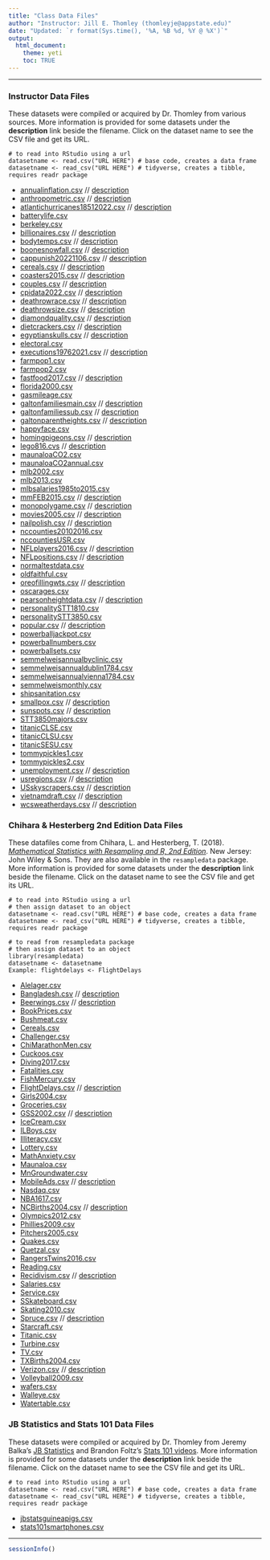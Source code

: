 ```yaml
---
title: "Class Data Files"
author: "Instructor: Jill E. Thomley (thomleyje@appstate.edu)"
date: "Updated: `r format(Sys.time(), '%A, %B %d, %Y @ %X')`"
output: 
  html_document: 
    theme: yeti
    toc: TRUE
---
```

<hr>

### Instructor Data Files

These datasets were compiled or acquired by Dr. Thomley from various sources. More information is provided for some datasets under the  **description** link beside the filename. Click on the dataset name to see the CSV file and get its URL.

    # to read into RStudio using a url
    datasetname <- read.csv("URL HERE") # base code, creates a data frame
    datasetname <- read_csv("URL HERE") # tidyverse, creates a tibble, requires readr package

* [annualinflation.csv](https://raw.githubusercontent.com/STAT-JET-ASU/Datasets/master/Instructor/annualinflation.csv) //
  [description](InstructorDescriptions/annualinflation.html)
* [anthropometric.csv](https://raw.githubusercontent.com/STAT-JET-ASU/Datasets/master/Instructor/anthropometric.csv) //
  [description](InstructorDescriptions/anthropometric.html)
* [atlantichurricanes18512022.csv](https://raw.githubusercontent.com/STAT-JET-ASU/Datasets/master/Instructor/atlantichurricanes18512022.csv) //
  [description](InstructorDescriptions/atlantichurricanes18512022.html)
* [batterylife.csv](https://raw.githubusercontent.com/STAT-JET-ASU/Datasets/master/Instructor/batterylife.csv)
* [berkeley.csv](https://raw.githubusercontent.com/STAT-JET-ASU/Datasets/master/Instructor/berkeley.csv)
* [billionaires.csv](https://raw.githubusercontent.com/STAT-JET-ASU/Datasets/master/Kaggle/billionaires_2021_10_31.csv) //
  [description](InstructorDescriptions/billionaires.html)
* [bodytemps.csv](https://raw.githubusercontent.com/STAT-JET-ASU/Datasets/master/Intructor/bodytemps.csv) //
  [description](InstructorDescriptions/bodytemps.html)
* [boonesnowfall.csv](https://raw.githubusercontent.com/STAT-JET-ASU/Datasets/master/Instructor/boonesnowfall.csv) //
  [description](InstructorDescriptions/boonesnowfall.html)
* [cappunish20221106.csv](https://raw.githubusercontent.com/STAT-JET-ASU/Datasets/master/Instructor/cappunish20221106.csv) //
  [description](InstructorDescriptions/cappunish.html)
* [cereals.csv](https://raw.githubusercontent.com/STAT-JET-ASU/Datasets/master/Instructor/cereals.csv) //
  [description](InstructorDescriptions/cereals.html)
* [coasters2015.csv](https://raw.githubusercontent.com/STAT-JET-ASU/Datasets/master/Instructor/coasters2015.csv) //
  [description](InstructorDescriptions/coasters2015.html)
* [couples.csv](https://raw.githubusercontent.com/STAT-JET-ASU/Datasets/master/Instructor/couples.csv) //
  [description](InstructorDescriptions/couples.html)
* [cpidata2022.csv](https://raw.githubusercontent.com/STAT-JET-ASU/Datasets/master/Instructor/cpidata2022.csv) //
  [description](InstructorDescriptions/annualinflation.html)
* [deathrowrace.csv](https://raw.githubusercontent.com/STAT-JET-ASU/Datasets/master/Instructor/deathrowrace.csv) //
  [description](InstructorDescriptions/cappunish.html)
* [deathrowsize.csv](https://raw.githubusercontent.com/STAT-JET-ASU/Datasets/master/Instructor/deathrowsize.csv) //
  [description](InstructorDescriptions/cappunish.html)
* [diamondquality.csv](https://raw.githubusercontent.com/STAT-JET-ASU/Datasets/master/Instructor/diamondquality.csv) //
  [description](InstructorDescriptions/diamondquality.html)
* [dietcrackers.csv](https://raw.githubusercontent.com/STAT-JET-ASU/Datasets/master/Instructor/dietcrackers.csv) //
  [description](InstructorDescriptions/dietcrackers.html)
* [egyptianskulls.csv](https://raw.githubusercontent.com/STAT-JET-ASU/Datasets/master/Instructor/egyptianskulls.csv) //
  [description](InstructorDescriptions/egyptianskulls.html)
* [electoral.csv](https://raw.githubusercontent.com/STAT-JET-ASU/Datasets/master/Instructor/electoral.csv)
* [executions19762021.csv](https://raw.githubusercontent.com/STAT-JET-ASU/Datasets/master/Instructor/executions19762021.csv) //
  [description](InstructorDescriptions/cappunish.html)
* [farmpop1.csv](https://raw.githubusercontent.com/STAT-JET-ASU/Datasets/master/Instructor/farmpop1.csv)
* [farmpop2.csv](https://raw.githubusercontent.com/STAT-JET-ASU/Datasets/master/Instructor/farmpop2.csv)
* [fastfood2017.csv](https://raw.githubusercontent.com/STAT-JET-ASU/Datasets/master/Instructor/fastfood2017.csv) //
  [description](InstructorDescriptions/fastfood2017.html)
* [florida2000.csv](https://raw.githubusercontent.com/STAT-JET-ASU/Datasets/master/Instructor/florida2000.csv)
* [gasmileage.csv](https://raw.githubusercontent.com/STAT-JET-ASU/Datasets/master/Instructor/gasmileage.csv)
* [galtonfamiliesmain.csv](https://raw.githubusercontent.com/STAT-JET-ASU/Datasets/master/Instructor/galtonfamiliesmain.csv) //
  [description](InstructorDescriptions/galtonheightdata.html)
* [galtonfamiliessub.csv](https://raw.githubusercontent.com/STAT-JET-ASU/Datasets/master/Instructor/galtonfamiliessub.csv) //
  [description](InstructorDescriptions/galtonheightdata.html)
* [galtonparentheights.csv](https://raw.githubusercontent.com/STAT-JET-ASU/Datasets/master/Instructor/galtonparentheights.csv) //
  [description](InstructorDescriptions/galtonheightdata.html)
* [happyface.csv](https://raw.githubusercontent.com/STAT-JET-ASU/Datasets/master/Instructor/happyface.csv)
* [homingpigeons.csv](https://raw.githubusercontent.com/STAT-JET-ASU/Datasets/master/Instructor/homingpigeons.csv) //
  [description](InstructorDescriptions/homingpigeons.html)
* [lego816.cvs](https://raw.githubusercontent.com/STAT-JET-ASU/Datasets/master/Instructor/lego816.csv) //
  [description](InstructorDescriptions/lego816.html)
* [maunaloaCO2.csv](https://raw.githubusercontent.com/STAT-JET-ASU/Datasets/master/Instructor/maunaloaCO2.csv)
* [maunaloaCO2annual.csv](https://raw.githubusercontent.com/STAT-JET-ASU/Datasets/master/Instructor/maunaloaCO2annual.csv)
* [mlb2002.csv](https://raw.githubusercontent.com/STAT-JET-ASU/Datasets/master/Instructor/mlb2002.csv)
* [mlb2013.csv](https://raw.githubusercontent.com/STAT-JET-ASU/Datasets/master/Instructor/mlb2013.csv)
* [mlbsalaries1985to2015.csv](https://raw.githubusercontent.com/STAT-JET-ASU/Datasets/master/Instructor/mlbsalaries1985to2015.csv)
* [mmFEB2015.csv](https://raw.githubusercontent.com/STAT-JET-ASU/Datasets/master/Instructor/mmFEB2015.csv) //
  [description](InstructorDescriptions/mmFEB2015.html)
* [monopolygame.csv](https://raw.githubusercontent.com/STAT-JET-ASU/Datasets/master/Instructor/monopolygame.csv) //
  [description](InstructorDescriptions/monopoly.html)
* [movies2005.csv](https://raw.githubusercontent.com/STAT-JET-ASU/Datasets/master/Instructor/movies2005.csv) //
  [description](InstructorDescriptions/movies2005.html)  
* [nailpolish.csv](https://raw.githubusercontent.com/STAT-JET-ASU/Datasets/master/Instructor/nailpolish.csv) //
  [description](InstructorDescriptions/nailpolish.html)   
* [nccounties20102016.csv](https://raw.githubusercontent.com/STAT-JET-ASU/Datasets/master/Instructor/nccounties20102016.csv)
* [nccountiesUSR.csv](https://raw.githubusercontent.com/STAT-JET-ASU/Datasets/master/Instructor/nccountiesUSR.csv)
* [NFLplayers2016.csv](https://raw.githubusercontent.com/STAT-JET-ASU/Datasets/master/Instructor/NFLplayers2016.csv) //
  [description](InstructorDescriptions/NFLplayers2016.html)
* [NFLpositions.csv](https://raw.githubusercontent.com/STAT-JET-ASU/Datasets/master/Instructor/NFLpositions.csv) //
  [description](InstructorDescriptions/NFLplayers2016.html)
* [normaltestdata.csv](https://raw.githubusercontent.com/STAT-JET-ASU/Datasets/master/Instructor/normaltestdata.csv)
* [oldfaithful.csv](https://raw.githubusercontent.com/STAT-JET-ASU/Datasets/master/Instructor/oldfaithful.csv)
* [oreofillingwts.csv](https://raw.githubusercontent.com/STAT-JET-ASU/Datasets/master/Instructor/oreofillingwts.csv) //
  [description](InstructorDescriptions/oreofillingwts.html)
* [oscarages.csv](https://raw.githubusercontent.com/STAT-JET-ASU/Datasets/master/Instructor/oscarages.csv)
* [pearsonheightdata.csv](https://raw.githubusercontent.com/STAT-JET-ASU/Datasets/master/Instructor/pearsonheightdata.csv) //
  [description](InstructorDescriptions/pearsonheightdata.html)
* [personalitySTT1810.csv](https://raw.githubusercontent.com/STAT-JET-ASU/Datasets/master/Instructor/personalitySTT1810.csv)
* [personalitySTT3850.csv](https://raw.githubusercontent.com/STAT-JET-ASU/Datasets/master/Instructor/personalitySTT3850.csv)
* [popular.csv](https://raw.githubusercontent.com/STAT-JET-ASU/Datasets/master/Instructor/popular.csv) //
  [description](InstructorDescriptions/popular.html)
* [powerballjackpot.csv](https://raw.githubusercontent.com/STAT-JET-ASU/Datasets/master/Instructor/powerballjackpot.csv)
* [powerballnumbers.csv](https://raw.githubusercontent.com/STAT-JET-ASU/Datasets/master/Instructor/powerballnumbers.csv)
* [powerballsets.csv](https://raw.githubusercontent.com/STAT-JET-ASU/Datasets/master/Instructor/powerballsets.csv)
* [semmelweisannualbyclinic.csv](https://raw.githubusercontent.com/STAT-JET-ASU/Datasets/master/Instructor/semmelweisannualbyclinic.csv)
* [semmelweisannualdublin1784.csv](https://raw.githubusercontent.com/STAT-JET-ASU/Datasets/master/Instructor/semmelweisannualdublin1784.csv)
* [semmelweisannualvienna1784.csv](https://raw.githubusercontent.com/STAT-JET-ASU/Datasets/master/Instructor/semmelweisannualvienna1784.csv)
* [semmelweismonthly.csv](https://raw.githubusercontent.com/STAT-JET-ASU/Datasets/master/Instructor/semmelweismonthly.csv)
* [shipsanitation.csv](https://raw.githubusercontent.com/STAT-JET-ASU/Datasets/master/Instructor/shipsanitation.csv)
* [smallpox.csv](https://raw.githubusercontent.com/STAT-JET-ASU/Datasets/master/Instructor/smallpox.csv) //
  [description](InstructorDescriptions/smallpox.html)
* [sunspots.csv](https://raw.githubusercontent.com/STAT-JET-ASU/Datasets/master/Instructor/sunspots.csv) //
  [description](InstructorDescriptions/sunspots.html)
* [STT3850majors.csv](https://raw.githubusercontent.com/STAT-JET-ASU/Datasets/master/Instructor/stt3850majors.csv)
* [titanicCLSE.csv](https://raw.githubusercontent.com/STAT-JET-ASU/Datasets/master/Instructor/titanicCLSE.csv)
* [titanicCLSU.csv](https://raw.githubusercontent.com/STAT-JET-ASU/Datasets/master/Instructor/titanicCLSU.csv)
* [titanicSESU.csv](https://raw.githubusercontent.com/STAT-JET-ASU/Datasets/master/Instructor/titanicSESU.csv)
* [tommypickles1.csv](https://raw.githubusercontent.com/STAT-JET-ASU/Datasets/master/Instructor/tommypickles1.csv)
* [tommypickles2.csv](https://raw.githubusercontent.com/STAT-JET-ASU/Datasets/master/Instructor/tommypickles2.csv)
* [unemployment.csv](https://raw.githubusercontent.com/STAT-JET-ASU/Datasets/master/Instructor/unemployment.csv) //
  [description](InstructorDescriptions/unemployment.html)
* [usregions.csv](https://raw.githubusercontent.com/STAT-JET-ASU/Datasets/master/Instructor/usregions.csv) //
  [description](InstructorDescriptions/usregions.html)
* [USskyscrapers.csv](https://raw.githubusercontent.com/STAT-JET-ASU/Datasets/master/Instructor/USskyscrapers.csv) //
  [description](InstructorDescriptions/USskyscrapers.html)
* [vietnamdraft.csv](https://raw.githubusercontent.com/STAT-JET-ASU/Datasets/master/Instructor/vietnamdraft.csv) //
  [description](InstructorDescriptions/vietnamdraft.html)
* [wcsweatherdays.csv](https://raw.githubusercontent.com/STAT-JET-ASU/Datasets/master/Instructor/wcsweatherdays.csv) //
  [description](InstructorDescriptions/wcsweatherdays.html)

### Chihara & Hesterberg 2nd Edition Data Files

These datafiles come from Chihara, L. and Hesterberg, T. (2018). [_Mathematical Statistics with Resampling and R, 2nd Edition_](https://sites.google.com/site/chiharahesterberg/home). New Jersey: John Wiley & Sons. They are also available in the `resampledata` package. More information is provided for some datasets under the  **description** link beside the filename. Click on the dataset name to see the CSV file and get its URL.

    # to read into RStudio using a url
    # then assign dataset to an object
    datasetname <- read.csv("URL HERE") # base code, creates a data frame
    datasetname <- read_csv("URL HERE") # tidyverse, creates a tibble, requires readr package
    
    # to read from resampledata package
    # then assign dataset to an object
    library(resampledata)
    datasetname <- datasetname
    Example: flightdelays <- FlightDelays
    
* [Alelager.csv](https://raw.githubusercontent.com/STAT-JET-ASU/Datasets/master/Chihara/Alelager.csv)
* [Bangladesh.csv](https://raw.githubusercontent.com/STAT-JET-ASU/Datasets/master/Chihara/Bangladesh.csv) //   [description](ChiharaDescriptions/Bangladesh.html)
* [Beerwings.csv](https://raw.githubusercontent.com/STAT-JET-ASU/Datasets/master/Chihara/Beerwings.csv) //
  [description](ChiharaDescriptions/beerwings.html)
* [BookPrices.csv](https://raw.githubusercontent.com/STAT-JET-ASU/Datasets/master/Chihara/BookPrices.csv)
* [Bushmeat.csv](https://raw.githubusercontent.com/STAT-JET-ASU/Datasets/master/Chihara/Bushmeat.csv)
* [Cereals.csv](https://raw.githubusercontent.com/STAT-JET-ASU/Datasets/master/Chihara/Cereals.csv)
* [Challenger.csv](https://raw.githubusercontent.com/STAT-JET-ASU/Datasets/master/Chihara/Challenger.csv)
* [ChiMarathonMen.csv](https://raw.githubusercontent.com/STAT-JET-ASU/Datasets/master/Chihara/ChiMarathonMen.csv)
* [Cuckoos.csv](https://raw.githubusercontent.com/STAT-JET-ASU/Datasets/master/Chihara/Cuckoos.csv)
* [Diving2017.csv](https://raw.githubusercontent.com/STAT-JET-ASU/Datasets/master/Chihara/Diving2017.csv)
* [Fatalities.csv](https://raw.githubusercontent.com/STAT-JET-ASU/Datasets/master/Chihara/Fatalities.csv)
* [FishMercury.csv](https://raw.githubusercontent.com/STAT-JET-ASU/Datasets/master/Chihara/FishMercury.csv)
* [FlightDelays.csv](https://raw.githubusercontent.com/STAT-JET-ASU/Datasets/master/Chihara/FlightDelays.csv) //
  [description](ChiharaDescriptions/flightdelays.html)
* [Girls2004.csv](https://raw.githubusercontent.com/STAT-JET-ASU/Datasets/master/Chihara/Girls2004.csv)
* [Groceries.csv](https://raw.githubusercontent.com/STAT-JET-ASU/Datasets/master/Chihara/Groceries.csv)
* [GSS2002.csv](https://raw.githubusercontent.com/STAT-JET-ASU/Datasets/master/Chihara/GSS2002.csv) //
  [description](ChiharaDescriptions/gss2002.html)
* [IceCream.csv](https://raw.githubusercontent.com/STAT-JET-ASU/Datasets/master/Chihara/IceCream.csv)
* [ILBoys.csv](https://raw.githubusercontent.com/STAT-JET-ASU/Datasets/master/Chihara/ILBoys.csv)
* [Illiteracy.csv](https://raw.githubusercontent.com/STAT-JET-ASU/Datasets/master/Chihara/Illiteracy.csv)
* [Lottery.csv](https://raw.githubusercontent.com/STAT-JET-ASU/Datasets/master/Chihara/Lottery.csv)
* [MathAnxiety.csv](https://raw.githubusercontent.com/STAT-JET-ASU/Datasets/master/Chihara/MathAnxiety.csv)
* [Maunaloa.csv](https://raw.githubusercontent.com/STAT-JET-ASU/Datasets/master/Chihara/Maunaloa.csv)
* [MnGroundwater.csv](https://raw.githubusercontent.com/STAT-JET-ASU/Datasets/master/Chihara/MnGroundwater.csv)
* [MobileAds.csv](https://raw.githubusercontent.com/STAT-JET-ASU/Datasets/master/Chihara/MobileAds.csv) //
  [description](ChiharaDescriptions/mobileads.html)
* [Nasdaq.csv](https://raw.githubusercontent.com/STAT-JET-ASU/Datasets/master/Chihara/Nasdaq.csv)
* [NBA1617.csv](https://raw.githubusercontent.com/STAT-JET-ASU/Datasets/master/Chihara/NBA1617.csv)
* [NCBirths2004.csv](https://raw.githubusercontent.com/STAT-JET-ASU/Datasets/master/Chihara/NCBirths2004.csv) //
  [description](ChiharaDescriptions/ncbirths2004.html)
* [Olympics2012.csv](https://raw.githubusercontent.com/STAT-JET-ASU/Datasets/master/Chihara/Olympics2012.csv)
* [Phillies2009.csv](https://raw.githubusercontent.com/STAT-JET-ASU/Datasets/master/Chihara/Phillies2009.csv)
* [Pitchers2005.csv](https://raw.githubusercontent.com/STAT-JET-ASU/Datasets/master/Chihara/Pitchers2005.csv)
* [Quakes.csv](https://raw.githubusercontent.com/STAT-JET-ASU/Datasets/master/Chihara/Quakes.csv)
* [Quetzal.csv](https://raw.githubusercontent.com/STAT-JET-ASU/Datasets/master/Chihara/Quetzal.csv)
* [RangersTwins2016.csv](https://raw.githubusercontent.com/STAT-JET-ASU/Datasets/master/Chihara/RangersTwins2016.csv)
* [Reading.csv](https://raw.githubusercontent.com/STAT-JET-ASU/Datasets/master/Chihara/Reading.csv)
* [Recidivism.csv](https://raw.githubusercontent.com/STAT-JET-ASU/Datasets/master/Chihara/Recidivism.csv) //
  [description](ChiharaDescriptions/recidivism.html)
* [Salaries.csv](https://raw.githubusercontent.com/STAT-JET-ASU/Datasets/master/Chihara/Salaries.csv)
* [Service.csv](https://raw.githubusercontent.com/STAT-JET-ASU/Datasets/master/Chihara/Service.csv)
* [SSkateboard.csv](https://raw.githubusercontent.com/STAT-JET-ASU/Datasets/master/Chihara/Skateboard.csv)
* [Skating2010.csv](https://raw.githubusercontent.com/STAT-JET-ASU/Datasets/master/Chihara/Skating2010.csv)
* [Spruce.csv](https://raw.githubusercontent.com/STAT-JET-ASU/Datasets/master/Chihara/Spruce.csv) //
  [description](ChiharaDescriptions/spruce.html)
* [Starcraft.csv](https://raw.githubusercontent.com/STAT-JET-ASU/Datasets/master/Chihara/Starcraft.csv)
* [Titanic.csv](https://raw.githubusercontent.com/STAT-JET-ASU/Datasets/master/Chihara/Titanic.csv)
* [Turbine.csv](https://raw.githubusercontent.com/STAT-JET-ASU/Datasets/master/Chihara/Turbine.csv)
* [TV.csv](https://raw.githubusercontent.com/STAT-JET-ASU/Datasets/master/Chihara/TV.csv)
* [TXBirths2004.csv](https://raw.githubusercontent.com/STAT-JET-ASU/Datasets/master/Chihara/TXBirths2004.csv)
* [Verizon.csv](https://raw.githubusercontent.com/STAT-JET-ASU/Datasets/master/Chihara/Verizon.csv) //
  [description](ChiharaDescriptions/verizon.html)
* [Volleyball2009.csv](https://raw.githubusercontent.com/STAT-JET-ASU/Datasets/master/Chihara/Volleyball2009.csv)
* [wafers.csv](https://raw.githubusercontent.com/STAT-JET-ASU/Datasets/master/Chihara/wafers.csv)
* [Walleye.csv](https://raw.githubusercontent.com/STAT-JET-ASU/Datasets/master/Chihara/Walleye.csv)
* [Watertable.csv](https://raw.githubusercontent.com/STAT-JET-ASU/Datasets/master/Chihara/Watertable.csv)

### JB Statistics and Stats 101 Data Files

These datasets were compiled or acquired by Dr. Thomley from Jeremy Balka's [JB Statistics](https://www.youtube.com/user/jbstatistics) and Brandon Foltz's [Stats 101 videos](https://www.youtube.com/c/BrandonFoltz/). More information is provided for some datasets under the  **description** link beside the filename. Click on the dataset name to see the CSV file and get its URL.

    # to read into RStudio using a url
    datasetname <- read.csv("URL HERE") # base code, creates a data frame
    datasetname <- read_csv("URL HERE") # tidyverse, creates a tibble, requires readr package
    
* [jbstatsguineapigs.csv](https://raw.githubusercontent.com/STAT-JET-ASU/Datasets/master/JBStatistics/jbstatsguineapigs.csv)
* [stats101smartphones.csv](https://raw.githubusercontent.com/STAT-JET-ASU/Datasets/master/Stats101/stats101smartphones.csv)

<hr>
```r
sessionInfo()
```
